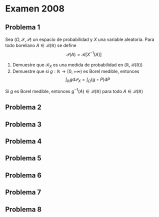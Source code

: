 # Examen 2008
\newcommand{\D}{\mathrm{d}}
\newcommand{\R}{\mathbb{R}}
\newcommand{\PROBABILIDAD}{\mathcal{R}}

## Problema 1
Sea $(\Omega,\mathcal{F},\mathcal{P})$ un espacio de probabilidad y $X$ una variable aleatoria. Para todo boreliano $A\in\mathcal{B}(\mathbb{R})$ se define 
$$
\mathcal{P}(A)=\PROBABILIDAD[X^{-1}(A)]
$$

1. Demuestre que $\PROBABILIDAD_X$ es una medida de probabilidad en $(\R, \mathcal{B}(\R))$
2. Demuestre que si $g:\R \to [0,+\infty)$ es Borel medible, entonces
$$
\int_{\R}g\mathrm{d}\mathcal{P}_X=\int_\Omega (g\circ P)\D P
$$

::: callout-note
Si $g$ es Borel medible, entonces $g^{-1}(A)\in\mathcal{B}(\R)$ para todo $A\in\mathcal{B}(\R)$
:::


## Problema 2

## Problema 3

## Problema 4

## Problema 5

## Problema 6

## Problema 7

## Problema 8